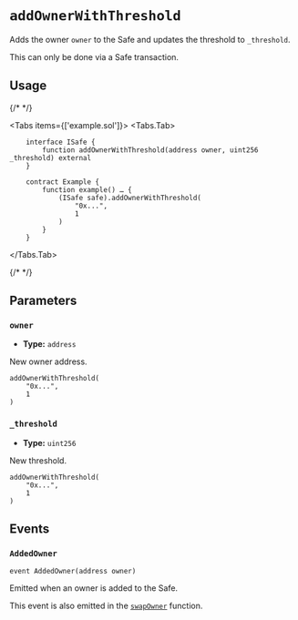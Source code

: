 
# `addOwnerWithThreshold`

Adds the owner `owner` to the Safe and updates the threshold to `_threshold`.

<Callout type="warning">
This can only be done via a Safe transaction.
</Callout>

## Usage

{/* <!-- vale off --> */}

<Tabs items={['example.sol']}>
  <Tabs.Tab>
```solidity
    interface ISafe {
        function addOwnerWithThreshold(address owner, uint256 _threshold) external
    }

    contract Example {
        function example() … {
            (ISafe safe).addOwnerWithThreshold(
                "0x...",
                1
            )
        }
    }
```
</Tabs.Tab>
</Tabs>

{/* <!-- vale on --> */}

## Parameters

### `owner`

- **Type:** `address` 

New owner address.

```solidity focus=2
addOwnerWithThreshold(
    "0x...",
    1
)
```

### `_threshold`

- **Type:** `uint256`

New threshold.

```solidity focus=3
addOwnerWithThreshold(
    "0x...",
    1
)
```

## Events

### `AddedOwner`

```solidity
event AddedOwner(address owner)

```

Emitted when an owner is added to the Safe. 

This event is also emitted in the [`swapOwner`](./swapOwner.mdx) function.

